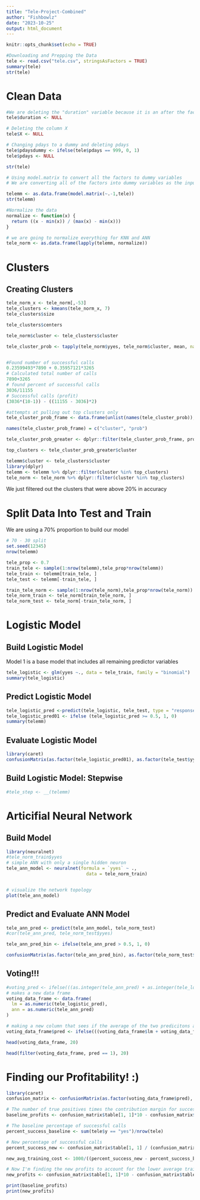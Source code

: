 ```yaml
---
title: "Tele-Project-Combined"
author: "Fishbowlz"
date: "2023-10-25"
output: html_document
---
```


```r
knitr::opts_chunk$set(echo = TRUE)
```

```r
#Downloading and Prepping the Data
tele <- read.csv("tele.csv", stringsAsFactors = TRUE)
summary(tele)
str(tele)
```

# Clean Data
```r
#We are deleting the "duration" variable because it is an after the fact measurement. We only should be using variables that we know before the call
tele$duration <- NULL

# Deleting the column X
tele$X <- NULL

# Changing pdays to a dummy and deleting pdays
tele$pdaysdummy <- ifelse(tele$pdays == 999, 0, 1)
tele$pdays <- NULL

str(tele)
```

```r
# Using model.matrix to convert all the factors to dummy variables
# We are converting all of the factors into dummy variables as the input into knn has to be numeric

telemm <- as.data.frame(model.matrix(~.-1,tele))
str(telemm)
```

```r
#Normalize the data
normalize <- function(x) {
  return ((x - min(x)) / (max(x) - min(x)))
}

# we are going to normalize everything for KNN and ANN
tele_norm <- as.data.frame(lapply(telemm, normalize))
```


# Clusters
## Creating Clusters

```r

tele_norm_x <- tele_norm[,-53]
tele_clusters <- kmeans(tele_norm_x, 7)
tele_clusters$size

tele_clusters$centers

tele_norm$cluster <- tele_clusters$cluster

tele_cluster_prob <- tapply(tele_norm$yyes, tele_norm$cluster, mean, na.rm = T)


#Found number of successful calls
0.23599493*7890 + 0.35957121*3265
# Calculated total number of calls
7890+3265
# found percent of successful calls
3036/11155
# Successful calls (profit)
(3036*(10-1)) - ((11155 - 3036)*2)

```

```r
#attempts at pulling out top clusters only
tele_cluster_prob_frame <- data.frame(unlist(names(tele_cluster_prob)), unlist(unname(tele_cluster_prob)))

names(tele_cluster_prob_frame) = c("cluster", "prob")

tele_cluster_prob_greater <- dplyr::filter(tele_cluster_prob_frame, prob > 0.2)

top_clusters <- tele_cluster_prob_greater$cluster

telemm$cluster <- tele_clusters$cluster
library(dplyr)
telemm <- telemm %>% dplyr::filter(cluster %in% top_clusters)
tele_norm <- tele_norm %>% dplyr::filter(cluster %in% top_clusters)
```
We just filtered out the clusters that were above 20% in accuracy


# Split Data Into Test and Train
We are using a 70% proportion to build our model
```r
# 70 - 30 split
set.seed(12345)
nrow(telemm)

tele_prop <- 0.7
train_tele <- sample(1:nrow(telemm),tele_prop*nrow(telemm))
tele_train <- telemm[train_tele, ]
tele_test <- telemm[-train_tele, ]

train_tele_norm <- sample(1:nrow(tele_norm),tele_prop*nrow(tele_norm))
tele_norm_train <- tele_norm[train_tele_norm, ]
tele_norm_test <- tele_norm[-train_tele_norm, ]
```

# Logistic Model
## Build Logistic Model
Model 1 is a base model that includes all remaining predictor variables

```r
tele_logistic <- glm(yyes ~., data = tele_train, family = "binomial")
summary(tele_logistic)
```

## Predict Logistic Model

```r
tele_logistic_pred <-predict(tele_logistic, tele_test, type = "response")
tele_logistic_pred01 <- ifelse (tele_logistic_pred >= 0.5, 1, 0)
summary(telemm)
```

## Evaluate Logistic Model

```r
library(caret)
confusionMatrix(as.factor(tele_logistic_pred01), as.factor(tele_test$yyes), positive = "1")

```
## Build Logistic Model: Stepwise 

```r
#tele_step <- __(telemm)
```

# Articifial Neural Network
## Build Model

```r
library(neuralnet)
#tele_norm_train$yyes
# simple ANN with only a single hidden neuron
tele_ann_model <- neuralnet(formula = `yyes` ~ .,
                              data = tele_norm_train)


# visualize the network topology
plot(tele_ann_model)
```

## Predict and Evaluate ANN Model

```r
tele_ann_pred <- predict(tele_ann_model, tele_norm_test)
#cor(tele_ann_pred, tele_norm_test$yyes)

tele_ann_pred_bin <- ifelse(tele_ann_pred > 0.5, 1, 0)

confusionMatrix(as.factor(tele_ann_pred_bin), as.factor(tele_norm_test$yyes), positive = as.character(1))
```

## Voting!!!
```r
#voting_pred <- ifelse(((as.integer(tele_ann_pred) + as.integer(tele_logistic_pred))/2) > 0.5, 1, 0)
# makes a new data frame 
voting_data_frame <- data.frame(
  lm = as.numeric(tele_logistic_pred),
  ann = as.numeric(tele_ann_pred)
)

# making a new column that sees if the average of the two predicitons and if above 0.5 then classifies as one
voting_data_frame$pred <- ifelse(((voting_data_frame$lm + voting_data_frame$ann))/2 > 0.5, 1, 0)

head(voting_data_frame, 20)

head(filter(voting_data_frame, pred == 1), 20)
```
# Finding our Profitability! :)
```r
library(caret)
confusion_matrix <- confusionMatrix(as.factor(voting_data_frame$pred), as.factor(tele_norm_test$yyes), positive = as.character(1))

# The number of true positives times the contribution margin for successful calls, plus the number of false positives times the total average cost for each call ($1 variable cost + $1000 training cost/1000 calls per associate)
baseline_profits <- confusion_matrix$table[1, 1]*10 - confusion_matrix$table[2, 1]*2

# The baseline percentage of successful calls
percent_success_baseline <- sum(tele$y == "yes")/nrow(tele)

# New percentage of successful calls
percent_success_new <- confusion_matrix$table[1, 1] / (confusion_matrix$table[1, 1] + confusion_matrix$table[2, 1])

new_avg_training_cost <- 1000/((percent_success_new - percent_success_baseline)*100*100 + 1000)

# Now I'm finding the new profits to account for the lower average training cost due to increased employee retention
new_profits <- confusion_matrix$table[1, 1]*10 - confusion_matrix$table[2, 1]*new_avg_training_cost

print(baseline_profits)
print(new_profits)
```

